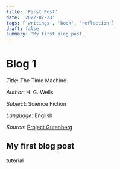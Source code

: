 ```yaml
---
title: 'First Post'
date: '2022-07-23'
tags: ['writings', 'book', 'reflection']
draft: false
summary: 'My first blog post.'
---
```


# Blog 1

_Title_: The Time Machine

_Author_: H. G. Wells

_Subject_: Science Fiction

_Language_: English

_Source_: [Project Gutenberg](https://www.gutenberg.org/ebooks/35)

## My first blog post

tutorial
